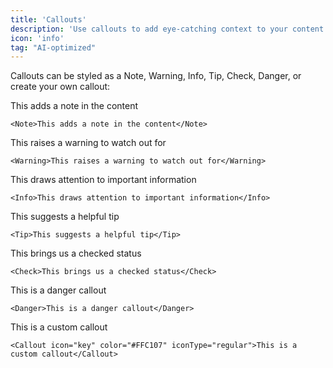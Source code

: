 ```yaml
---
title: 'Callouts'
description: 'Use callouts to add eye-catching context to your content'
icon: 'info'
tag: "AI-optimized"
---
```


Callouts can be styled as a Note, Warning, Info, Tip, Check, Danger, or create your own callout:

<Note>This adds a note in the content</Note>

```mdx
<Note>This adds a note in the content</Note>
```

<Warning>This raises a warning to watch out for</Warning>

```mdx
<Warning>This raises a warning to watch out for</Warning>
```

<Info>This draws attention to important information</Info>

```mdx
<Info>This draws attention to important information</Info>
```

<Tip>This suggests a helpful tip</Tip>

```mdx
<Tip>This suggests a helpful tip</Tip>
```

<Check>This brings us a checked status</Check>

```mdx
<Check>This brings us a checked status</Check>
```

<Danger>This is a danger callout</Danger>

```mdx
<Danger>This is a danger callout</Danger>
```

<Callout icon="key" color="#FFC107" iconType="regular"> This is a custom callout</Callout>

```mdx wrap
<Callout icon="key" color="#FFC107" iconType="regular">This is a custom callout</Callout>
```

